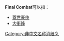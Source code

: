 '''Final Combat'''可以指：
*[[蓋世豪俠|蓋世豪俠]]
*[[大衝鋒|大衝鋒]]
{{Disambig}}

[[Category:非中文名称消歧义|Category:非中文名称消歧义]]